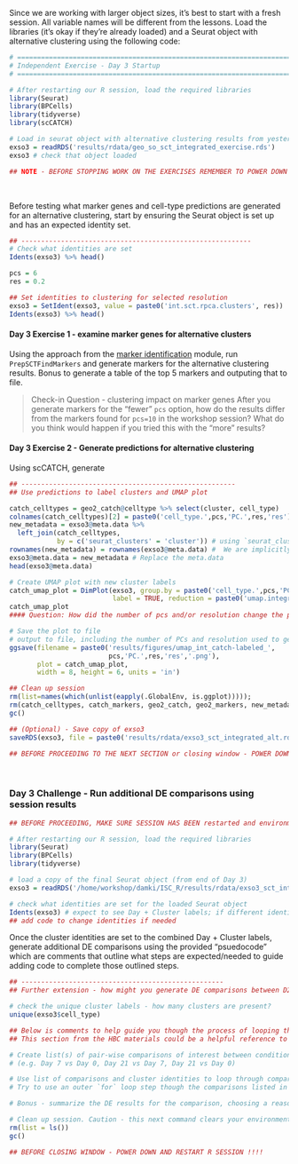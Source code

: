 Since we are working with larger object sizes, it's best to start with a fresh session. All variable names will be different from the lessons. Load the libraries (it's okay if they're already loaded) and a Seurat object with alternative clustering using the following code:
<!-- add copy of alt clustering to share with learners -->

```r
# =========================================================================
# Independent Exercise - Day 3 Startup
# =========================================================================

# After restarting our R session, load the required libraries
library(Seurat)
library(BPCells)
library(tidyverse)
library(scCATCH)

# Load in seurat object with alternative clustering results from yesterday's exercises
exso3 = readRDS('results/rdata/geo_so_sct_integrated_exercise.rds')
exso3 # check that object loaded

## NOTE - BEFORE STOPPING WORK ON THE EXERCISES REMEMBER TO POWER DOWN AND RESTART R SESSION !!!!
```

<br/>

Before testing what marker genes and cell-type predictions are generated for an alternative clustering, start by ensuring the Seurat object is set up and has an expected identity set. 

```r
## ----------------------------------------------------------
# Check what identities are set
Idents(exso3) %>% head()

pcs = 6
res = 0.2 

## Set identities to clustering for selected resolution
exso3 = SetIdent(exso3, value = paste0('int.sct.rpca.clusters', res))
Idents(exso3) %>% head()
```

#### Day 3 Exercise 1 - examine marker genes for alternative clusters

Using the approach from the [marker identification](https://umich-brcf-bioinf.github.io/workshop-intro-single-cell/main/html/06-MarkerVisualization.html#Marker_identification) module, run `PrepSCTFindMarkers` and generate markers for the alternative clustering results. Bonus to generate a table of the top 5 markers and outputing that to file. 


> Check-in Question - clustering impact on marker genes
> After you generate markers for the "fewer" `pcs` option, how do the results differ from the markers found for `pcs=10` in the workshop session? What do you think would happen if you tried this with the "more" results?
<br/>


#### Day 3 Exercise 2 - Generate predictions for alternative clustering 

Using scCATCH, generate 

```r
## ------------------------------------------------------
## Use predictions to label clusters and UMAP plot

catch_celltypes = geo2_catch@celltype %>% select(cluster, cell_type)
colnames(catch_celltypes)[2] = paste0('cell_type.',pcs,'PC.',res,'res')
new_metadata = exso3@meta.data %>% 
  left_join(catch_celltypes, 
            by = c('seurat_clusters' = 'cluster')) # using `seurat_clusters`, which will store the most recently generated cluster labels for each cell
rownames(new_metadata) = rownames(exso3@meta.data) #  We are implicitly relying on the same row order!
exso3@meta.data = new_metadata # Replace the meta.data
head(exso3@meta.data)
```

```r
# Create UMAP plot with new cluster labels
catch_umap_plot = DimPlot(exso3, group.by = paste0('cell_type.',pcs,'PC.',res,'res'), 
                          label = TRUE, reduction = paste0('umap.integrated.sct.rpca_',pcs,'PC'))
catch_umap_plot
#### Question: How did the number of pcs and/or resolution change the predictions? Do you think the predictions correspond better or worse to the cluster structure we see in the UMAP?

# Save the plot to file
# output to file, including the number of PCs and resolution used to generate results
ggsave(filename = paste0('results/figures/umap_int_catch-labeled_', 
                         pcs,'PC.',res,'res','.png'),
       plot = catch_umap_plot, 
       width = 8, height = 6, units = 'in')

## Clean up session 
rm(list=names(which(unlist(eapply(.GlobalEnv, is.ggplot))))); 
rm(catch_celltypes, catch_markers, geo2_catch, geo2_markers, new_metadata, top_5); 
gc()

## (Optional) - Save copy of exso3
saveRDS(exso3, file = paste0('results/rdata/exso3_sct_integrated_alt.rds'))

## BEFORE PROCEEDING TO THE NEXT SECTION or closing window - POWER DOWN AND RESTART R SESSION

```
<br/>

### Day 3 Challenge - Run additional DE comparisons using session results

```r
## BEFORE PROCEEDING, MAKE SURE SESSION HAS BEEN restarted and environment is clear

# After restarting our R session, load the required libraries
library(Seurat)
library(BPCells)
library(tidyverse)

# load a copy of the final Seurat object (from end of Day 3)
exso3 = readRDS('/home/workshop/damki/ISC_R/results/rdata/exso3_sct_integrated_final.rds')

# check what identities are set for the loaded Seurat object
Idents(exso3) # expect to see Day + Cluster labels; if different identities are set, how would you change them?
## add code to change identities if needed
```

Once the cluster identities are set to the combined Day + Cluster labels, generate additional DE comparisons using the provided "psuedocode" which are comments that outline what steps are expected/needed to guide adding code to complete those outlined steps.
```r
## ---------------------------------------------------
## Further extension - how might you generate DE comparisons between D21 and D7 for all annotated clusters?

# check the unique cluster labels - how many clusters are present?
unique(exso3$cell_type)

## Below is comments to help guide you though the process of looping through all the comparisons of interest, for all labeled clusters
## This section from the HBC materials could be a helpful reference to aid in filling in the code: https://hbctraining.github.io/scRNA-seq_online/lessons/pseudobulk_DESeq2_scrnaseq.html

# Create list(s) of pair-wise comparisons of interest between conditions, ideally specifying Case and Control 
# (e.g. Day 7 vs Day 0, Day 21 vs Day 7, Day 21 vs Day 0)

# Use list of comparisons and cluster identities to loop through comparisons of interest (for standard DE comparisons) and save results to files
# Try to use an outer `for` loop step though the comparisons listed in previous step and an inner `for` loop to cycle through all the clusters

# Bonus - summarize the DE results for the comparison, choosing a reasonable set of thresholds to call the number of DE genes, & save summary to file

# Clean up session. Caution - this next command clears your environment of all objects
rm(list = ls())
gc()

## BEFORE CLOSING WINDOW - POWER DOWN AND RESTART R SESSION !!!!

```

</br>
